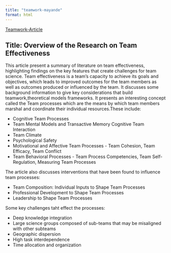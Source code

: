 ```yaml
---
title: "teamwork-mayande"
format: html
---
```


[Teamwork-Article](https://www.ncbi.nlm.nih.gov/books/NBK310384/)

## Title: Overview of the Research on Team Effectiveness

This article present a summary of literature on team effectiveness, highlighting findings on the key features that create challenges for team science. Team effectiveness is a team's capacity to achieve its goals and objectives, which leads to improved outcomes for the team members as well as outcomes produced or influenced by the team. It discusses some background information to give key considerations that build teamwork,theoretical models frameworks. It presents an interesting concept called the Team processes which are the means by which team members marshal and coordinate their individual resources.These include: 

- Cognitive Team Processes
- Team Mental Models and Transactive Memory Cognitive Team Interaction
- Team Climate
- Psychological Safety
- Motivational and Affective Team Processes - Team Cohesion, Team Efficacy, Team Conflict
- Team Behavioral Processes - Team Process Competencies, Team Self-Regulation, Measuring Team Processes

The article also discusses interventions that have been found to influence team processes:

- Team Composition: Individual Inputs to Shape Team Processes
- Professional Development to Shape Team Processes
- Leadership to Shape Team Processes

Some key challenges taht effect the processes: 

- Deep knowledge integration
- Large science groups composed of sub-teams that may be misaligned with other subteams
- Geographic dispersion
- High task interdependence
- Time allocation and organization
